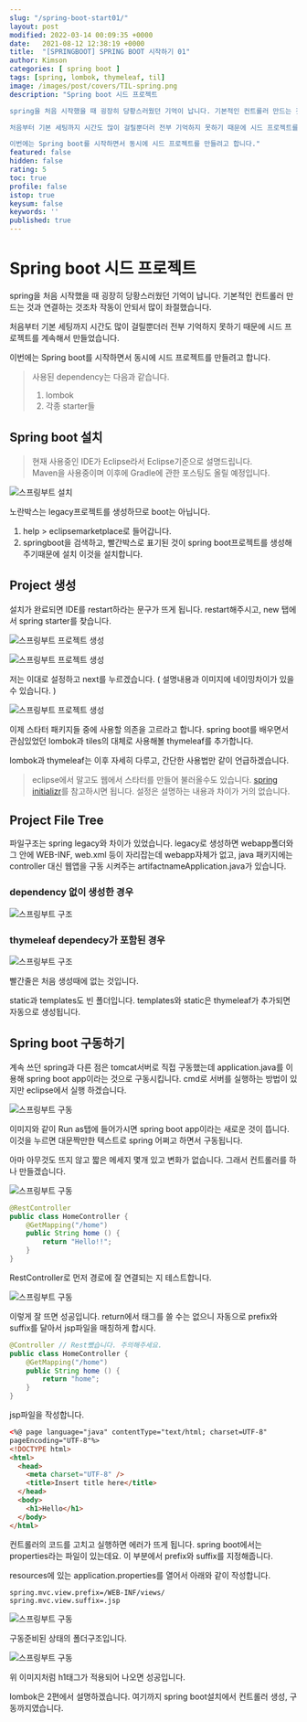 ```yaml
---
slug: "/spring-boot-start01/"
layout: post
modified: 2022-03-14 00:09:35 +0000
date:   2021-08-12 12:38:19 +0000
title:  "[SPRINGBOOT] SPRING BOOT 시작하기 01"
author: Kimson
categories: [ spring boot ]
tags: [spring, lombok, thymeleaf, til]
image: /images/post/covers/TIL-spring.png
description: "Spring boot 시드 프로젝트

spring을 처음 시작했을 때 굉장히 당황스러웠던 기억이 납니다. 기본적인 컨트롤러 만드는 것과 연결하는 것조차 작동이 안되서 많이 좌절했습니다.

처음부터 기본 세팅까지 시간도 많이 걸릴뿐더러 전부 기억하지 못하기 때문에 시드 프로젝트를 계속해서 만들었습니다.

이번에는 Spring boot를 시작하면서 동시에 시드 프로젝트를 만들려고 합니다."
featured: false
hidden: false
rating: 5
toc: true
profile: false
istop: true
keysum: false
keywords: ''
published: true
---
```


# Spring boot 시드 프로젝트

spring을 처음 시작했을 때 굉장히 당황스러웠던 기억이 납니다. 기본적인 컨트롤러 만드는 것과 연결하는 것조차 작동이 안되서 많이 좌절했습니다.

처음부터 기본 세팅까지 시간도 많이 걸릴뿐더러 전부 기억하지 못하기 때문에 시드 프로젝트를 계속해서 만들었습니다.

이번에는 Spring boot를 시작하면서 동시에 시드 프로젝트를 만들려고 합니다.

> 사용된 dependency는 다음과 같습니다.
>
> 1. lombok
> 2. 각종 starter들

## Spring boot 설치

> 현재 사용중인 IDE가 Eclipse라서 Eclipse기준으로 설명드립니다.  
> Maven을 사용중이며 이후에 Gradle에 관한 포스팅도 올릴 예정입니다.

![스프링부트 설치](/images/post/springboot/springboot01.png)

노란박스는 legacy프로젝트를 생성하므로 boot는 아닙니다.

1. help > eclipsemarketplace로 들어갑니다.
2. springboot을 검색하고, 빨간박스로 표기된 것이 spring boot프로젝트를 생성해주기때문에 설치 이것을 설치합니다.

## Project 생성

설치가 완료되면 IDE를 restart하라는 문구가 뜨게 됩니다. restart해주시고, new 탭에서 spring starter를 찾습니다.

![스프링부트 프로젝트 생성](/images/post/springboot/springboot02.png)

![스프링부트 프로젝트 생성](/images/post/springboot/springboot03.png)

저는 이대로 설정하고 next를 누르겠습니다. ( 설명내용과 이미지에 네이밍차이가 있을 수 있습니다. )

![스프링부트 프로젝트 생성](/images/post/springboot/springboot04.png)

이제 스타터 패키지들 중에 사용할 의존을 고르라고 합니다. spring boot를 배우면서 관심있었던 lombok과 tiles의 대체로 사용해볼 thymeleaf를 추가합니다.

lombok과 thymeleaf는 이후 자세히 다루고, 간단한 사용법만 같이 언급하겠습니다.

> eclipse에서 말고도 웹에서 스타터를 만들어 불러올수도 있습니다. [spring initializr](https://start.spring.io/)를 참고하시면 됩니다. 설정은 설명하는 내용과 차이가 거의 없습니다.

## Project File Tree

파일구조는 spring legacy와 차이가 있었습니다. legacy로 생성하면 webapp폴더와 그 안에 WEB-INF, web.xml 등이 자리잡는데 webapp자체가 없고, java 패키지에는 controller 대신 웹앱을 구동 시켜주는 artifactnameApplication.java가 있습니다.

### dependency 없이 생성한 경우

![스프링부트 구조](/images/post/springboot/springboot06.png)

### thymeleaf dependecy가 포함된 경우

![스프링부트 구조](/images/post/springboot/springboot05.png)

빨간줄은 처음 생성때에 없는 것입니다.

static과 templates도 빈 폴더입니다. templates와 static은 thymeleaf가 추가되면 자동으로 생성됩니다.

## Spring boot 구동하기

계속 쓰던 spring과 다른 점은 tomcat서버로 직접 구동했는데 application.java를 이용해 spring boot app이라는 것으로 구동시킵니다. cmd로 서버를 실행하는 방법이 있지만 eclipse에서 실행 하겠습니다.

![스프링부트 구동](/images/post/springboot/springboot07.png)

이미지와 같이 Run as탭에 들어가시면 spring boot app이라는 새로운 것이 뜹니다. 이것을 누르면 대문짝만한 텍스트로 spring 어쩌고 하면서 구동됩니다.

아마 아무것도 뜨지 않고 짧은 메세지 몇개 있고 변화가 없습니다. 그래서 컨트롤러를 하나 만들겠습니다.

![스프링부트 구동](/images/post/springboot/springboot08.png)

```java
@RestController
public class HomeController {
	@GetMapping("/home")
	public String home () {
		return "Hello!!";
	}
}
```

RestController로 먼저 경로에 잘 연결되는 지 테스트합니다.

![스프링부트 구동](/images/post/springboot/springboot09.png)

이렇게 잘 뜨면 성공입니다. return에서 태그를 쓸 수는 없으니 자동으로 prefix와 suffix를 달아서 jsp파일을 매칭하게 합시다.

```java
@Controller // Rest뺐습니다. 주의해주세요.
public class HomeController {
	@GetMapping("/home")
	public String home () {
		return "home";
	}
}
```

jsp파일을 작성합니다.

```html
<%@ page language="java" contentType="text/html; charset=UTF-8"
pageEncoding="UTF-8"%>
<!DOCTYPE html>
<html>
  <head>
    <meta charset="UTF-8" />
    <title>Insert title here</title>
  </head>
  <body>
    <h1>Hello</h1>
  </body>
</html>
```

컨트롤러의 코드를 고치고 실행하면 에러가 뜨게 됩니다. spring boot에서는 properties라는 파일이 있는데요. 이 부분에서 prefix와 suffix를 지정해줍니다.

resources에 있는 application.properties를 열어서 아래와 같이 작성합니다.

```text
spring.mvc.view.prefix=/WEB-INF/views/
spring.mvc.view.suffix=.jsp
```

![스프링부트 구동](/images/post/springboot/springboot10.png)

구동준비된 상태의 폴더구조입니다.

![스프링부트 구동](/images/post/springboot/springboot11.png)

위 이미지처럼 h1태그가 적용되어 나오면 성공입니다.

lombok은 2편에서 설명하겠습니다. 여기까지 spring boot설치에서 컨트롤러 생성, 구동까지였습니다.
